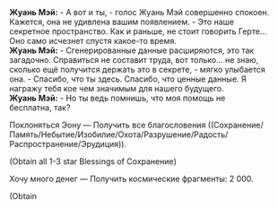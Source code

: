 {{Диалог Начало}}
:'''Жуань Мэй:''' - А вот и ты, - голос Жуань Мэй совершенно спокоен. Кажется, она не удивлена вашим появлением. - Это наше секретное пространство. Как и раньше, не стоит говорить Герте... Оно само исчезнет спустя какое-то время.
:'''Жуань Мэй:''' - Сгенерированные данные расширяются, это так загадочно. Справиться не составит труда, вот только... не знаю, сколько ещё получится держать это в секрете, - мягко улыбается она. - Спасибо, что ты здесь. Спасибо, что {{MC|ж=принесла|м=принёс}} ценные данные. Я награжу тебя кое чем значимым для нашего будущего.
:'''Жуань Мэй:''' - Но ты ведь помнишь, что моя помощь не бесплатна, так?
:{{Диалог|Звезда}} Поклоняться Эону &mdash; Получить все благословения ((Сохранение/Память/Небытие/Изобилие/Охота/Разрушение/Радость/Распространение/Эрудиция)).
:;(Obtain all 1-3 star Blessings of Сохранение)
:{{Диалог|Звезда}} Хочу много денег &mdash; Получить космические фрагменты: 2&nbsp;000.
:;(Obtain {{Предмет|Космические фрагменты|20|x=2000}}
{{Диалог Конец}}